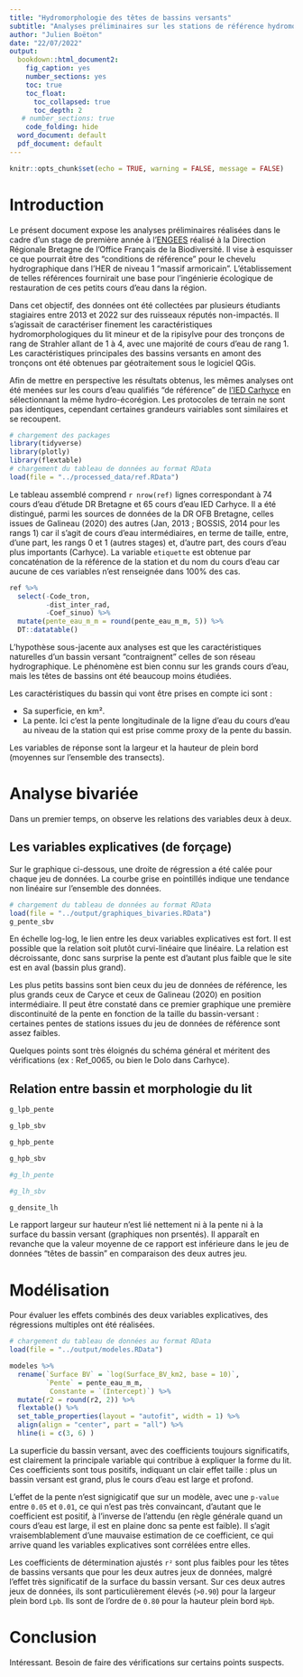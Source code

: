 ```yaml
---
title: "Hydromorphologie des têtes de bassins versants"
subtitle: "Analyses préliminaires sur les stations de référence hydromorphologique du massif armoricain"
author: "Julien Boëton"
date: "22/07/2022"
output:
  bookdown::html_document2: 
    fig_caption: yes
    number_sections: yes
    toc: true
    toc_float:
      toc_collapsed: true
      toc_depth: 2
   # number_sections: true
    code_folding: hide
  word_document: default
  pdf_document: default
---
```


```r
knitr::opts_chunk$set(echo = TRUE, warning = FALSE, message = FALSE)
```


# Introduction

Le présent document expose les analyses préliminaires réalisées dans le cadre d'un stage de première année à l'[ENGEES](https://engees.unistra.fr/) réalisé à la Direction Régionale Bretagne de l'Office Français de la Biodiversité. Il vise à esquisser ce que pourrait être des "conditions de référence" pour le chevelu hydrographique dans l'HER de niveau 1 "massif armoricain". L'établissement de telles références fournirait une base pour l'ingénierie écologique de restauration de ces petits cours d'eau dans la région.


Dans cet objectif, des données ont été collectées par plusieurs étudiants stagiaires entre 2013 et 2022 sur des ruisseaux réputés non-impactés. Il s'agissait de caractériser finement les caractéristiques hydromorphologiques du lit mineur et de la ripisylve pour des tronçons de rang de Strahler allant de 1 à 4, avec une majorité de cours d'eau de rang 1. Les caractéristiques principales des bassins versants en amont des tronçons ont été obtenues par géotraitement sous le logiciel QGis.

Afin de mettre en perspective les résultats obtenus, les mêmes analyses ont été menées sur les cours d'eau qualifiés "de référence" de [l'IED Carhyce](https://analytics.huma-num.fr/ied_carhyce/) en sélectionnant la même hydro-écorégion. Les protocoles de terrain ne sont pas identiques, cependant certaines grandeurs vairiables sont similaires et se recoupent.

```r
# chargement des packages
library(tidyverse)
library(plotly)
library(flextable)
# chargement du tableau de données au format RData
load(file = "../processed_data/ref.RData")
```

Le tableau assemblé comprend `r nrow(ref)` lignes correspondant à 74 cours d'eau d'étude DR Bretagne et 65 cours d'eau IED Carhyce. Il a été distingué, parmi les sources de données de la DR OFB Bretagne, celles issues de Galineau (2020) des autres (Jan, 2013 ; BOSSIS, 2014 pour les rangs 1) car il s'agit de cours d'eau intermédiaires, en terme de taille, entre, d'une part, les rangs 0 et 1 (autres stages) et, d'autre part, des cours d'eau plus importants (Carhyce). La variable `etiquette` est obtenue par concaténation de la référence de la station et du nom du cours d'eau car aucune de ces variables n'est renseignée dans 100% des cas.

```r
ref %>% 
  select(-Code_tron,
         -dist_inter_rad,
         -Coef_sinuo) %>%
  mutate(pente_eau_m_m = round(pente_eau_m_m, 5)) %>% 
  DT::datatable()
```

L'hypothèse sous-jacente aux analyses est que les caractéristiques naturelles d'un bassin versant "contraignent" celles de son réseau hydrographique. Le phénomène est bien connu sur les grands cours d'eau, mais les têtes de bassins ont été beaucoup moins étudiées. 

Les caractéristiques du bassin qui vont être prises en compte ici sont :

- Sa superficie, en km².
- La pente. Ici c'est la pente longitudinale de la ligne d'eau du cours d'eau au niveau de la station qui est prise comme proxy de la pente du bassin.

Les variables de réponse sont la largeur et la hauteur de plein bord (moyennes sur l'ensemble des transects).

# Analyse bivariée

Dans un premier temps, on observe les relations des variables deux à deux.

## Les variables explicatives (de forçage)

Sur le graphique ci-dessous, une droite de régression a été calée pour chaque jeu de données. La courbe grise en pointillés indique une tendance non linéaire sur l'ensemble des données.

```r
# chargement du tableau de données au format RData
load(file = "../output/graphiques_bivaries.RData")
g_pente_sbv
```

En échelle log-log, le lien entre les deux variables explicatives est fort. Il est possible que la relation soit plutôt curvi-linéaire que linéaire. La relation est décroissante, donc sans surprise la pente est d'autant plus faible que le site est en aval (bassin plus grand).

Les plus petits bassins sont bien ceux du jeu de données de référence, les plus grands ceux de Caryce et ceux de Galineau (2020) en position intermédiaire.
Il peut être constaté dans ce premier graphique une première discontinuité de la pente en fonction de la taille du bassin-versant : certaines pentes de stations issues du jeu de données de référence sont assez faibles.

Quelques points sont très éloignés du schéma général et méritent des vérifications (ex : Ref_0065, ou bien le Dolo dans Carhyce).

## Relation entre bassin et morphologie du lit

```r
g_lpb_pente
```


```r
g_lpb_sbv
```

```r
g_hpb_pente
```


```r
g_hpb_sbv
```

```r
#g_lh_pente
```

```r
#g_lh_sbv
```

```r
g_densite_lh
```

Le rapport largeur sur hauteur n'est lié nettement ni à la pente ni à la surface du bassin versant (graphiques non prsentés). Il apparaît en revanche que la valeur moyenne de ce rapport est inférieure dans le jeu de données "têtes de bassin" en comparaison des deux autres jeu.


# Modélisation

Pour évaluer les effets combinés des deux variables explicatives, des régressions multiples ont été réalisées.

```r
# chargement du tableau de données au format RData
load(file = "../output/modeles.RData")

modeles %>% 
  rename(`Surface BV` = `log(Surface_BV_km2, base = 10)`,
         `Pente` = pente_eau_m_m,
          Constante = `(Intercept)`) %>% 
  mutate(r2 = round(r2, 2)) %>% 
  flextable() %>%
  set_table_properties(layout = "autofit", width = 1) %>% 
  align(align = "center", part = "all") %>% 
  hline(i = c(3, 6) )
```

La superficie du bassin versant, avec des coefficients toujours significatifs, est clairement la principale variable qui contribue à expliquer la forme du lit. Ces coefficients sont tous positifs, indiquant un clair effet taille : plus un bassin versant est grand, plus le cours d'eau est large et profond.

L'effet de la pente n'est signigicatif que sur un modèle, avec une `p-value` entre `0.05` et `0.01`, ce qui n'est pas très convaincant, d'autant que le coefficient est positif, à l'inverse de l'attendu (en règle générale quand un cours d'eau est large, il est en plaine donc sa pente est faible). Il s'agit vraisemblablement d'une mauvaise estimation de ce coefficient, ce qui arrive quand les variables explicatives sont corrélées entre elles.

Les coefficients de détermination ajustés `r²` sont plus faibles pour les têtes de bassins versants que pour les deux autres jeux de données, malgré l'effet très significatif de la surface du bassin versant. Sur ces deux autres jeux de données, ils sont particulièrement élevés (`>0.90`) pour la largeur plein bord `Lpb`. Ils sont de l'ordre de `0.80` pour la hauteur plein bord `Hpb`.

# Conclusion

Intéressant.
Besoin de faire des vérifications sur certains points suspects.
